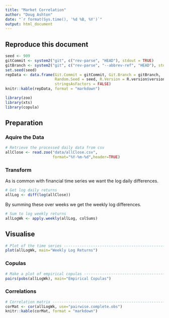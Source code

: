 ```yaml
---
title: "Market Correlation"
author: "Doug Ashton"
date: "`r format(Sys.time(), '%d %B, %Y')`"
output: html_document
---
```


## Reproduce this document

```r
seed <- 909
gitCommit <- system2("git", c("rev-parse", "HEAD"), stdout = TRUE)
gitBranch <- system2("git", c("rev-parse", "--abbrev-ref", "HEAD"), stdout = TRUE)
set.seed(seed)
repData <- data.frame(Git.Commit = gitCommit, Git.Branch = gitBranch, 
                      Random.Seed = seed, R.Version = R.version$version.string,
                      stringsAsFactors = FALSE)
knitr::kable(repData, format = "markdown")
```

```r
library(zoo)
library(xts)
library(copula)
```

## Preparation

### Aquire the Data

```r
# Retrieve the processed daily data from csv
allClose <- read.zoo("data/allClose.csv",
                     format="%Y-%m-%d",header=TRUE)
```

### Transform

As is common with financial time series we want the log daily differences.

```r
# Get log daily returns
allLog <- diff(log(allClose))
```

By summing these over weeks we get the weekly log differences.

```r
# Sum to log weekly returns
allLogWk <- apply.weekly(allLog, colSums)
```

## Visualise

```r
# Plot of the time series -------------------------------------------------
plot(allLogWk, main="Weekly Log Returns")
```

### Copulas

```r
# Make a plot of empirical copulas ----------------------------------------
pairs(pobs(allLogWk), main="Empirical Copulas")
```

### Correlations

```r
# Correlation matrix ------------------------------------------------------
corMat <- cor(allLogWk, use="pairwise.complete.obs")
knitr::kable(corMat, format = "markdown")
```

